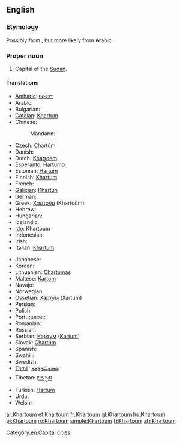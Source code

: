 ==English==
{{wikipedia}}

===Etymology===
Possibly from {{etyl|ar}} {{term|خرطوم|tr=khartú:m|lang=ar||elephant [[trunk]]}}, but more likely from Arabic {{term|قرطم|tr=qurTum|lang=ar||safflower}}.

===Proper noun===
{{en-proper noun}}

# Capital of the [[Sudan]].

====Translations====
{{trans-top|capital of Sudan}}
* [[Amharic]]: [[ካርቱም]]
* Arabic: {{t-|ar|الخرطوم|m|tr=al-kharTuum}}
* Bulgarian: {{t-|bg|Хартум|m|tr=Xartúm}}
* [[Catalan]]: [[Khartum]] {{m}}
* Chinese:
*: Mandarin: {{t|cmn|喀土穆|tr=Kātǔmù|sc=Hani}}
* Czech: [[Chartúm]] {{m}}
* Danish: {{t-|da|Khartoum}}
* Dutch: [[Khartoem]]
* Esperanto: [[Ĥartumo]]
* Estonian: [[Hartum]]
* Finnish: [[Khartum]]
* French: {{t+|fr|Khartoum|m}}
* [[Galician]]: [[Khartún]] {{m}}
* German: {{t+|de|Khartum}}
* Greek: [[Χαρτούμ]] (Khartoúm)
* Hebrew: {{t+|he|חרטום|tr=ħartum}}
* Hungarian: {{t+|hu|Kartúm}}
* Icelandic: {{t-|is|Kartúm}}
* [[Ido]]: Khartoum
* Indonesian: {{t-|id|Khartoum|xs=Indonesian}}
* Irish: {{t|ga|Cartúm|m}}
* Italian: [[Khartum]]
{{trans-mid}}
* Japanese: {{t|ja|ハルツーム|tr=Harutsūmu}}
* Korean: {{t|ko|하르툼|tr=Hareutum|sc=Hang}}
* Lithuanian: [[Chartumas]]
* Maltese: [[Kartum]] {{m}}
* Navajo: {{tø|nv|Kʼaatʼóóm}}
* Norwegian: {{t-|no|Khartoum}}
* [[Ossetian]]: [[Хартум]] (Xartum)
* Persian: {{t|fa|خارطوم|tr=xartûm|xs=Persian}}
* Polish: {{t+|pl|Chartum|m}}
* Portuguese: {{t+|pt|Cartum|m}}
* Romanian: {{t+|ro|Khartoum}}
* Russian:  {{t-|ru|Хартум|m|tr=Xartúm}}
* Serbian: [[Картум]] ([[Kartum]]) {{m}}
* Slovak: [[Chartúm]] {{m}}
* Spanish: {{t+|es|Jartum|m}}
* Swahili: {{t-|sw|Khartoum|xs=Swahili}}
* Swedish: {{t-|sv|Khartoum}}
* [[Tamil]]: [[கார்த்தௌம்]]
* Tibetan: [[ཁར་ཏུམ]]
* Turkish: [[Hartum]]
* Urdu: {{t|ur|خرطوم|xs=Urdu}}
* Welsh: {{t-|cy|Khartoum|xs=Welsh}}
{{trans-bottom}}

[[Category:en:Capital cities]]

[[ar:Khartoum]]
[[et:Khartoum]]
[[fr:Khartoum]]
[[gl:Khartoum]]
[[hu:Khartoum]]
[[pl:Khartoum]]
[[ro:Khartoum]]
[[simple:Khartoum]]
[[fi:Khartoum]]
[[zh:Khartoum]]